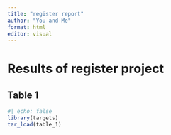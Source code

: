 ```yaml
---
title: "register report"
author: "You and Me"
format: html
editor: visual
---
```


# Results of register project

## Table 1

```r
#| echo: false
library(targets)
tar_load(table_1)
```

